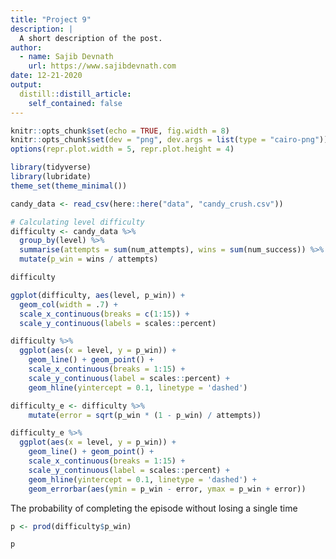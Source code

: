 ```yaml
---
title: "Project 9"
description: |
  A short description of the post.
author:
  - name: Sajib Devnath
    url: https://www.sajibdevnath.com
date: 12-21-2020
output:
  distill::distill_article:
    self_contained: false
---
```




```r
knitr::opts_chunk$set(echo = TRUE, fig.width = 8)
knitr::opts_chunk$set(dev = "png", dev.args = list(type = "cairo-png"))
options(repr.plot.width = 5, repr.plot.height = 4)
```


```r
library(tidyverse)
library(lubridate)
theme_set(theme_minimal())
```

```r
candy_data <- read_csv(here::here("data", "candy_crush.csv"))
```


```r
# Calculating level difficulty
difficulty <- candy_data %>%
  group_by(level) %>%
  summarise(attempts = sum(num_attempts), wins = sum(num_success)) %>%
  mutate(p_win = wins / attempts)

difficulty
```

```r
ggplot(difficulty, aes(level, p_win)) +
  geom_col(width = .7) +
  scale_x_continuous(breaks = c(1:15)) +
  scale_y_continuous(labels = scales::percent)
```

```r

difficulty %>%
  ggplot(aes(x = level, y = p_win)) + 
    geom_line() + geom_point() +
    scale_x_continuous(breaks = 1:15) +
    scale_y_continuous(label = scales::percent) +
    geom_hline(yintercept = 0.1, linetype = 'dashed')
```


```r
difficulty_e <- difficulty %>%
    mutate(error = sqrt(p_win * (1 - p_win) / attempts))
```


```r
difficulty_e %>%
  ggplot(aes(x = level, y = p_win)) + 
    geom_line() + geom_point() +
    scale_x_continuous(breaks = 1:15) +
    scale_y_continuous(label = scales::percent) +
    geom_hline(yintercept = 0.1, linetype = 'dashed') +
    geom_errorbar(aes(ymin = p_win - error, ymax = p_win + error))
```


The probability of completing the episode without losing a single time

```r
p <- prod(difficulty$p_win)

p
```















